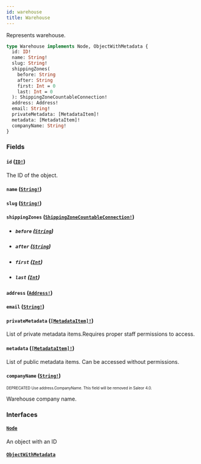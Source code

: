 ```yaml
---
id: warehouse
title: Warehouse
---
```


Represents warehouse.

```graphql
type Warehouse implements Node, ObjectWithMetadata {
  id: ID!
  name: String!
  slug: String!
  shippingZones(
    before: String
    after: String
    first: Int = 0
    last: Int = 0
  ): ShippingZoneCountableConnection!
  address: Address!
  email: String!
  privateMetadata: [MetadataItem]!
  metadata: [MetadataItem]!
  companyName: String!
}
```

### Fields

#### `id` ([`ID!`](/developer/api-reference/scalars/id.mdx))

The ID of the object.

#### `name` ([`String!`](/developer/api-reference/scalars/string.mdx))

#### `slug` ([`String!`](/developer/api-reference/scalars/string.mdx))

#### `shippingZones` ([`ShippingZoneCountableConnection!`](/developer/api-reference/objects/shipping-zone-countable-connection.mdx))

- ##### `before` ([`String`](/developer/api-reference/scalars/string.mdx))

- ##### `after` ([`String`](/developer/api-reference/scalars/string.mdx))

- ##### `first` ([`Int`](/developer/api-reference/scalars/int.mdx))

- ##### `last` ([`Int`](/developer/api-reference/scalars/int.mdx))

#### `address` ([`Address!`](/developer/api-reference/objects/address.mdx))

#### `email` ([`String!`](/developer/api-reference/scalars/string.mdx))

#### `privateMetadata` ([`[MetadataItem]!`](/developer/api-reference/objects/metadata-item.mdx))

List of private metadata items.Requires proper staff permissions to access.

#### `metadata` ([`[MetadataItem]!`](/developer/api-reference/objects/metadata-item.mdx))

List of public metadata items. Can be accessed without permissions.

#### `companyName` ([`String!`](/developer/api-reference/scalars/string.mdx))

<sub><sup><span className="deprecatedTag">DEPRECATED</span> Use address.CompanyName. This field will be removed in Saleor 4.0.</sup></sub>

Warehouse company name.

### Interfaces

#### [`Node`](/developer/api-reference/interfaces/node.mdx)

An object with an ID

#### [`ObjectWithMetadata`](/developer/api-reference/interfaces/object-with-metadata.mdx)
